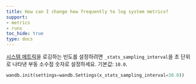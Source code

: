 ```yaml
---
title: How can I change how frequently to log system metrics?
support:
- metrics
- runs
toc_hide: true
type: docs
---
```


[시스템 메트릭](/ko/models/ref/system-metrics/)을 로깅하는 빈도를 설정하려면 `_stats_sampling_interval`을 초 단위로 나타낸 부동 소수점 숫자로 설정하세요. 기본값: `10.0`.

```python
wandb.init(settings=wandb.Settings(x_stats_sampling_interval=30.0))
```
